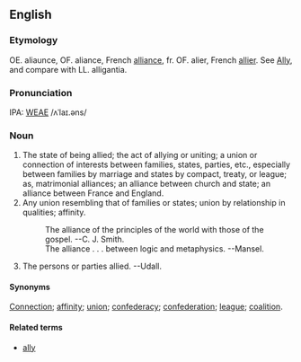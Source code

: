 ==English==
===Etymology===
OE. aliaunce, OF. aliance, French [[alliance]], fr. OF. alier, French [[allier]].  See [[Ally]], and compare with LL. alligantia.

===Pronunciation===
IPA: [[WEAE]] /ʌˈlaɪ.əns/

===Noun===
# The state of being allied; the act of allying or uniting; a union or connection of interests between families, states, parties, etc., especially between families by marriage and states by compact, treaty, or league; as, matrimonial alliances; an alliance between church and  state; an alliance between France and England.
# Any union resembling that of families or states; union by relationship in qualities; affinity.
#:    The alliance of the principles of the world with those of the gospel. --C. J. Smith.
#:    The alliance . . . between logic and metaphysics. --Mansel.
# The persons or parties allied. --Udall.

====Synonyms====
[[Connection]]; [[affinity]]; [[union]]; [[confederacy]]; [[confederation]]; [[league]]; [[coalition]].

====Related terms====
*[[ally]]

<!-- material copied from Webster's Revised Unabridged Dictionary (1913) -->